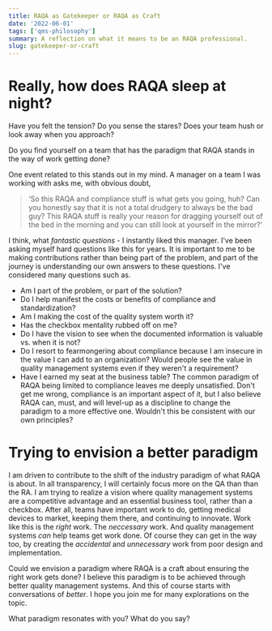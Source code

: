 ```yaml
---
title: RAQA as Gatekeeper or RAQA as Craft
date: '2022-06-01'
tags: ['qms-philosophy']
summary: A reflection on what it means to be an RAQA professional.
slug: gatekeeper-or-craft
---
```


# Really, how does RAQA sleep at night?

Have you felt the tension? Do you sense the stares? Does your team hush or look away when you approach?

Do you find yourself on a team that has the paradigm that RAQA stands in the way of work getting done?

One event related to this stands out in my mind. A manager on a team I was working with asks me, with obvious doubt,

> ‘So this RAQA and compliance stuff is what gets you going, huh? Can you honestly say that it is not a total drudgery to always be the bad guy?
> This RAQA stuff is really your reason for dragging yourself out of the bed in the morning and you can still look at yourself in the mirror?’

I think, what _fantastic questions_ - I instantly liked this manager. I've been asking myself hard questions like this for years. It is important to me to be making contributions rather than being part of the problem, and part of the journey is understanding our own answers to these questions. I've considered many questions such as.

- Am I part of the problem, or part of the solution?
- Do I help manifest the costs or benefits of compliance and standardization?
- Am I making the cost of the quality system worth it?
- Has the checkbox mentality rubbed off on me?
- Do I have the vision to see when the documented information is valuable vs. when it is not?
- Do I resort to fearmongering about compliance because I am insecure in the value I can add to an organization? Would people see the value in quality management systems even if they weren't a requirement?
- Have I earned my seat at the business table?
  The common paradigm of RAQA being limited to compliance leaves me deeply unsatisfied. Don't get me wrong, compliance is an important aspect of it, but I also believe RAQA can, must, and will level-up as a discipline to change the paradigm to a more effective one. Wouldn't this be consistent with our own principles?

# Trying to envision a better paradigm

I am driven to contribute to the shift of the industry paradigm of what RAQA is about. In all transparency, I will certainly focus more on the QA than than the RA. I am trying to realize a vision where quality management systems are a competitive advantage and an essential business tool, rather than a checkbox.
After all, teams have important work to do, getting medical devices to market, keeping them there, and continuing to innovate.
Work like this is the _right_ work. The _neccessary_ work. And quality management systems _can_ help teams get work done. Of course they can get in the way too, by creating the _accidental_ and _unnecessary_ work from poor design and implementation.

Could we envision a paradigm where RAQA is a craft about ensuring the right work gets done?
I believe this paradigm is to be achieved through better quality management systems. And this of course starts with conversations of _better_. I hope you join me for many explorations on the topic.

What paradigm resonates with you? What do you say?
